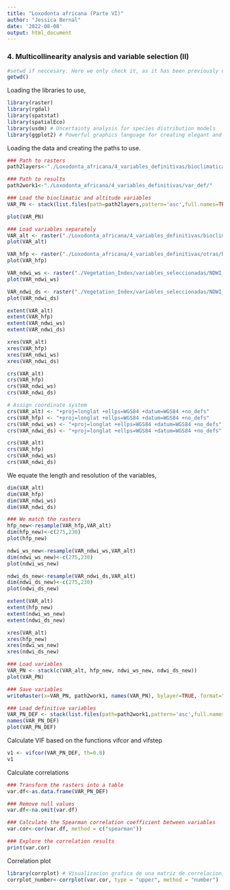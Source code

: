 ```yaml
---
title: "Loxodonta africana (Parte VI)"
author: "Jessica Bernal"
date: '2022-08-08'
output: html_document
---
```

### 4. Multicollinearity analysis and variable selection (II)


```r
#setwd if neccesary. Here we only check it, as it has been previously defined for the project
getwd()
```


Loading the libraries to use,

```r
library(raster)
library(rgdal)
library(spatstat)
library(spatialEco)
library(usdm) # Uncertainty analysis for species distribution models
library(ggplot2) # Powerful graphics language for creating elegant and complex plots
```


Loading the data and creating the paths to use. 

```r
### Path to rasters
path2layers<-"./Loxodonta_africana/4_variables_definitivas/bioclimaticas"

### Path to results
path2work1<-"./Loxodonta_africana/4_variables_definitivas/var_def/"

### Load the bioclimatic and altitude variables
VAR_PN <- stack(list.files(path=path2layers,pattern='asc',full.names=TRUE))

plot(VAR_PN)
```


```r
### Load variables separately
VAR_alt <- raster("./Loxodonta_africana/4_variables_definitivas/bioclimaticas/alt.asc")
plot(VAR_alt)
```


```r
VAR_hfp <- raster("./Loxodonta_africana/4_variables_definitivas/otras/hfp_PN.asc")
plot(VAR_hfp)
```


```r
VAR_ndwi_ws <- raster("./Vegetation_Index/variables_seleccionadas/NDWI_WS.asc")
plot(VAR_ndwi_ws)
```


```r
VAR_ndwi_ds <- raster("./Vegetation_Index/variables_seleccionadas/NDWI_DS.asc")
plot(VAR_ndwi_ds)
```



```r
extent(VAR_alt)
extent(VAR_hfp)
extent(VAR_ndwi_ws)
extent(VAR_ndwi_ds)
```

```r
xres(VAR_alt)
xres(VAR_hfp)
xres(VAR_ndwi_ws)
xres(VAR_ndwi_ds)
```

```r
crs(VAR_alt) 
crs(VAR_hfp) 
crs(VAR_ndwi_ws) 
crs(VAR_ndwi_ds)
```


```r

# Assign coordinate system
crs(VAR_alt) <- "+proj=longlat +ellps=WGS84 +datum=WGS84 +no_defs"
crs(VAR_hfp) <- "+proj=longlat +ellps=WGS84 +datum=WGS84 +no_defs"
crs(VAR_ndwi_ws) <- "+proj=longlat +ellps=WGS84 +datum=WGS84 +no_defs"
crs(VAR_ndwi_ds) <- "+proj=longlat +ellps=WGS84 +datum=WGS84 +no_defs"
```

```r
crs(VAR_alt) 
crs(VAR_hfp) 
crs(VAR_ndwi_ws) 
crs(VAR_ndwi_ds)
```

We equate the length and resolution of the variables,

```r
dim(VAR_alt)
dim(VAR_hfp)
dim(VAR_ndwi_ws)
dim(VAR_ndwi_ds)
```

```r
### We match the rasters
hfp_new<-resample(VAR_hfp,VAR_alt)
dim(hfp_new)<-c(275,230)
plot(hfp_new)
```


```r
ndwi_ws_new<-resample(VAR_ndwi_ws,VAR_alt)
dim(ndwi_ws_new)<-c(275,230)
plot(ndwi_ws_new)
```

```r
ndwi_ds_new<-resample(VAR_ndwi_ds,VAR_alt)
dim(ndwi_ds_new)<-c(275,230)
plot(ndwi_ds_new)
```

```r

extent(VAR_alt)
extent(hfp_new)
extent(ndwi_ws_new)
extent(ndwi_ds_new)
```

```r
xres(VAR_alt)
xres(hfp_new)
xres(ndwi_ws_new)
xres(ndwi_ds_new)
```

```r
### Load variables
VAR_PN <- stack(c(VAR_alt, hfp_new, ndwi_ws_new, ndwi_ds_new))
plot(VAR_PN)
```


```r
### Save variables
writeRaster(x=VAR_PN, path2work1, names(VAR_PN), bylayer=TRUE, format="ascii", overwrite=TRUE)
```


```r

### Load definitive variables
VAR_PN_DEF <- stack(list.files(path=path2work1,pattern='asc',full.names=TRUE))
names(VAR_PN_DEF)
plot(VAR_PN_DEF)
```



Calculate VIF based on the functions vifcor and vifstep

```r
v1 <- vifcor(VAR_PN_DEF, th=0.8)
v1
```



Calculate correlations

```r
### Transform the rasters into a table
var.df<-as.data.frame(VAR_PN_DEF)

### Remove null values
var.df<-na.omit(var.df)

### Calculate the Spearman correlation coefficient between variables
var.cor<-cor(var.df, method = c("spearman"))

### Explore the correlation results
print(var.cor)
```



Correlation plot

```r
library(corrplot) # Visualizacion grafica de una matriz de correlacion, intervalo de confianza
corrplot_number<-corrplot(var.cor, type = "upper", method = "number")
```

